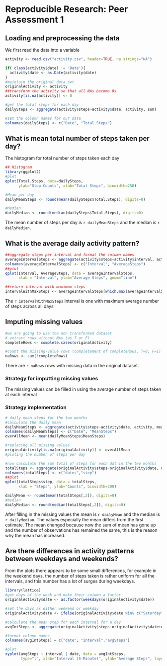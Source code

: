 # Reproducible Research: Peer Assessment 1
## Loading and preprocessing the data
We first read the data into a variable
```r
activity <- read.csv("activity.csv", header=TRUE, na.strings="NA")

if( class(activity$date) != 'Date'){
  activity$date <- as.Date(activity$date)
}
#maintain the original data set
originalActivity <- activity
##transform the activity so that all NAs become 0s
activity[is.na(activity)] <- 0

#get the total steps for each day
dailySteps <- aggregate(activity$steps~activity$date, activity, sum)

#set the column names for our data
colnames(dailySteps) <- c("Date", "Total.Steps")
```

## What is mean total number of steps taken per day?
The histogram for total number of steps taken each day
```r
## Histogram
library(ggplot2)
#plot
qplot(Total.Steps, data=dailySteps, 
      ylab="Step Counts", xlab="Total Steps", binwidth=250)

#Mean per day
dailyMeanSteps <- round(mean(dailySteps$Total.Steps), digits=0)

#Median
dailyMedian <- round(median(dailySteps$Total.Steps), digits=0)
```

The mean number of steps per day is `r dailyMeanSteps` and the median is `r dailyMedian`.

## What is the average daily activity pattern?
```r
##aggregate steps per interval and format the column names
averageIntervalSteps <- aggregate(activity$steps~activity$interval, activity, mean)
colnames(averageIntervalSteps) <- c("Interval", "AverageSteps")
##plot
qplot(Interval, AverageSteps, data = averageIntervalSteps, 
      xlab = "Interval", ylab="Average Steps", geom="line")

##return interval with maximum steps
intervalWithMaxSteps <- averageIntervalSteps[which.max(averageIntervalSteps$Average),1]
```

The `r intervalWithMaxSteps` interval is one with maximum average number of steps across all days

## Imputing missing values
```r
#we are going to use the non transformed dataset
# extract rows without NAs (as T or F)
completeRows <- complete.cases(originalActivity)

#count the missing-value rows (completement of completeRows, T=0, F=1)
naRows <- sum(!completeRows)
```

There are `r naRows` rows with missing data in the original dataset.

### Strategy for imputting missing values
The missing values can be filled in using the average number of steps taken at each interval

### Strategy implementation
```r

# daily mean steps for the two months
#calculate the daily mean
dailyMeanSteps <- aggregate(activity$steps~activity$date, activity, mean)
colnames(dailyMeanSteps) <- c("Date", "MeanSteps")
overAllMean <- mean(dailyMeanSteps$MeanSteps)

#replacing all missing values
originalActivity[is.na(originalActivity)] <- overAllMean
#ploting the number of steps per day

#now calculate the sum total of steps for each dat in the two months
totalSteps <- aggregate(originalActivity$steps~originalActivity$date, originalActivity, sum)
colnames(totalSteps) <- c("dates","step")
##plot
qplot(totalSteps$step, data = totalSteps, 
      xlab = "Steps", ylab="Counts", binwidth=200)

dailyMean <- round(mean(totalSteps[,2]), digits=0)
#median
dailyMedian <- round(median(totalSteps[,2]), digits=0)
```

After filling in the missing values the mean is `r dailyMean` and the median is `r dailyMedian`.
The values especially the mean differs from the first estimate.
The mean changed because now the sum of mean has gone up and the number of observations has remained the same, 
this is the reason why the mean has increased.

## Are there differences in activity patterns between weekdays and weekends?
From the plots there appears to be some small differences, for example in the weekend days, the number of steps taken is rather
uniform for all the intervals, and this number has a lot of surges during weekdays.
```r
library(lattice)
#get days of the week and make their column a factor
originalActivity$date <- as.factor(weekdays(originalActivity$date))

#set the days as either weekend or weekday
originalActivity$date <- ifelse(originalActivity$date %in% c("Saturday", "Sunday"), "weekend","weekday")

#calculate the mean step for each interval for a day
avgIntSteps <- aggregate(originalActivity$steps~originalActivity$date+originalActivity$interval, originalActivity, mean)

#format column names
colnames(avgIntSteps) = c("date", "interval","avgSteps")

#plot
xyplot(avgSteps ~ interval | date, data = avgIntSteps, 
       type="l", xlab="Interval (5-Minute)", ylab="Average Steps", layout=c(1,2))
```
